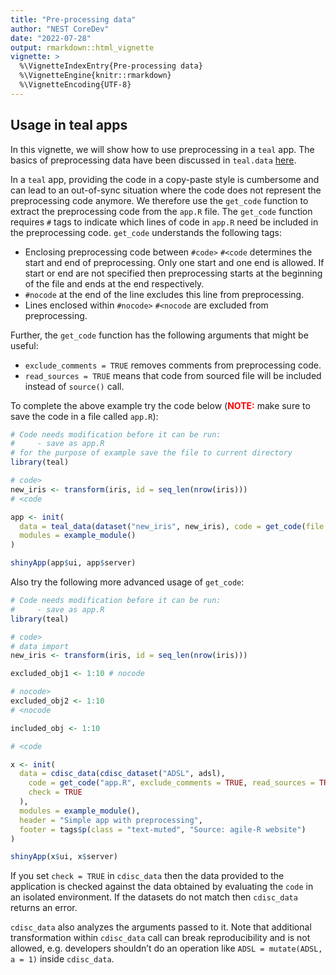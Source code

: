 ```yaml
---
title: "Pre-processing data"
author: "NEST CoreDev"
date: "2022-07-28"
output: rmarkdown::html_vignette
vignette: >
  %\VignetteIndexEntry{Pre-processing data}
  %\VignetteEngine{knitr::rmarkdown}
  %\VignetteEncoding{UTF-8}
---
```


## Usage in teal apps
In this vignette, we will show how to use preprocessing in a `teal` app. The basics of preprocessing data have been discussed in `teal.data` [here](https://insightsengineering.github.io/teal.data/main/articles/preprocessing-data.html).

In a `teal` app, providing the code in a copy-paste style is cumbersome and can lead to an out-of-sync situation where the code does not represent the preprocessing code anymore. We therefore use the `get_code` function to extract the preprocessing code from the `app.R` file. The `get_code` function requires `#` tags to indicate which lines of code in `app.R` need be included in the preprocessing code. `get_code` understands the following tags:

- Enclosing preprocessing code between `#code>` `#<code` determines the start and end of preprocessing. Only one start and one end is allowed. If start or end are not specified then preprocessing starts at the beginning of the file and ends at the end respectively.
- `#nocode` at the end of the line excludes this line from preprocessing.
- Lines enclosed within `#nocode>` `#<nocode` are excluded from preprocessing.

Further, the `get_code` function has the following arguments that might be useful:

- `exclude_comments = TRUE` removes comments from preprocessing code.
- `read_sources = TRUE` means that code from sourced file will be included instead of `source()` call.

To complete the above example try the code below (**<span style="color:red">NOTE:</span>** make sure to save the code in a file called `app.R`):

```r
# Code needs modification before it can be run:
#     - save as app.R
# for the purpose of example save the file to current directory
library(teal)

# code>
new_iris <- transform(iris, id = seq_len(nrow(iris)))
# <code

app <- init(
  data = teal_data(dataset("new_iris", new_iris), code = get_code(file = "app.R")),
  modules = example_module()
)

shinyApp(app$ui, app$server)
```

Also try the following more advanced usage of `get_code`:

```r
# Code needs modification before it can be run:
#     - save as app.R
library(teal)

# code>
# data import
new_iris <- transform(iris, id = seq_len(nrow(iris)))

excluded_obj1 <- 1:10 # nocode

# nocode>
excluded_obj2 <- 1:10
# <nocode

included_obj <- 1:10

# <code

x <- init(
  data = cdisc_data(cdisc_dataset("ADSL", adsl),
    code = get_code("app.R", exclude_comments = TRUE, read_sources = TRUE),
    check = TRUE
  ),
  modules = example_module(),
  header = "Simple app with preprocessing",
  footer = tags$p(class = "text-muted", "Source: agile-R website")
)

shinyApp(x$ui, x$server)
```

If you set `check = TRUE` in `cdisc_data` then the data provided to the application is checked against
the data obtained by evaluating the `code` in an isolated environment. If the datasets do not match then
`cdisc_data` returns an error.

`cdisc_data` also analyzes the arguments passed to it. Note that additional transformation within
`cdisc_data` call can break reproducibility and is not allowed, e.g. developers shouldn't do an operation
like `ADSL = mutate(ADSL, a = 1)` inside `cdisc_data`.
